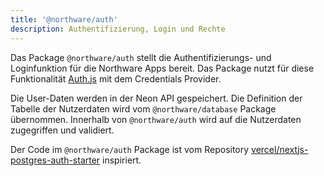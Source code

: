 ```yaml
---
title: '@northware/auth'
description: Authentifizierung, Login und Rechte
---
```


Das Package `@northware/auth` stellt die Authentifizierungs- und Loginfunktion für die Northware Apps bereit.
Das Package nutzt für diese Funktionalität [Auth.js](https://authjs.dev/) mit dem Credentials Provider.

Die User-Daten werden in der Neon API gespeichert. Die Definition der Tabelle der Nutzerdaten wird vom `@northware/database` Package übernommen.
Innerhalb von `@northware/auth` wird auf die Nutzerdaten zugegriffen und validiert.

Der Code im `@northware/auth` Package ist vom Repository [vercel/nextjs-postgres-auth-starter](https://github.com/vercel/nextjs-postgres-auth-starter) inspiriert.
